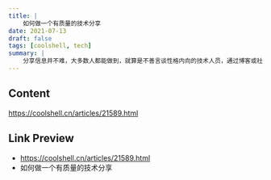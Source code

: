 ```yaml
---
title: |
    如何做一个有质量的技术分享
date: 2021-07-13
draft: false
tags: [coolshell, tech]
summary: |
    分享信息并不难，大多数人都能做到，就算是不善言谈性格内向的技术人员，通过博客或社交媒体，或是不正式的交流，他们都能或多或少的做到。但是如果你想要做一个有质量有高度的分享，这个就难了，所谓的有质量和有高度，我心里面的定义有两点：1）分享内容的保鲜期是很长的，2）会被大范围的传递。我们团队内每周都在做技术分享，虽然分享的主题都很有价值，但是分享的质量参差不齐，所以，想写下这篇文章 。供大家参考
---
```


## Content

https://coolshell.cn/articles/21589.html

## Link Preview

- https://coolshell.cn/articles/21589.html
- 如何做一个有质量的技术分享
